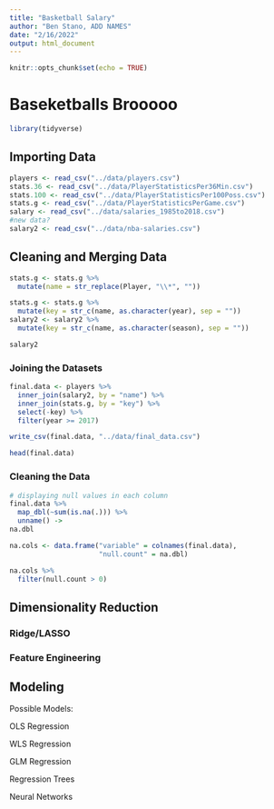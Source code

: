 ```yaml
---
title: "Basketball Salary"
author: "Ben Stano, ADD NAMES"
date: "2/16/2022"
output: html_document
---
```


```r
knitr::opts_chunk$set(echo = TRUE)
```

# Baseketballs Brooooo

```r
library(tidyverse)
```

## Importing Data

```r
players <- read_csv("../data/players.csv")
stats.36 <- read_csv("../data/PlayerStatisticsPer36Min.csv")
stats.100 <- read_csv("../data/PlayerStatisticsPer100Poss.csv")
stats.g <- read_csv("../data/PlayerStatisticsPerGame.csv")
salary <- read_csv("../data/salaries_1985to2018.csv")
#new data?
salary2 <- read_csv("../data/nba-salaries.csv")
```

## Cleaning and Merging Data

```r
stats.g <- stats.g %>%
  mutate(name = str_replace(Player, "\\*", ""))
```
```r
stats.g <- stats.g %>%
  mutate(key = str_c(name, as.character(year), sep = ""))
salary2 <- salary2 %>%
  mutate(key = str_c(name, as.character(season), sep = ""))

salary2
```

### Joining the Datasets

```r
final.data <- players %>%
  inner_join(salary2, by = "name") %>%
  inner_join(stats.g, by = "key") %>%
  select(-key) %>%
  filter(year >= 2017)

write_csv(final.data, "../data/final_data.csv")

head(final.data)
```

### Cleaning the Data

```r
# displaying null values in each column
final.data %>%
  map_dbl(~sum(is.na(.))) %>%
  unname() ->
na.dbl

na.cols <- data.frame("variable" = colnames(final.data),
                      "null.count" = na.dbl)

na.cols %>%
  filter(null.count > 0)
```


## Dimensionality Reduction

### Ridge/LASSO

### Feature Engineering

## Modeling

Possible Models:

OLS Regression

WLS Regression

GLM Regression

Regression Trees

Neural Networks



